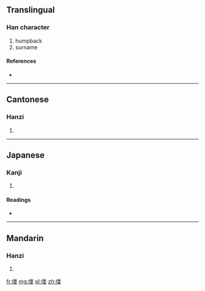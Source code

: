 {{also|僂}}
==Translingual==

===Han character===
{{Han char|rn=9|rad=人|as=09|sn=11|four=|canj=人火木女 (OFDV)}}

# humpback
# surname

====References====
* {{Han ref|kx=0112.071|dkj=00924|dj=0239.140|hdz=10195.020|uh=507B|ud=20603}}

----

==Cantonese==

===Hanzi===
{{yue-hanzi|jyut=|y=lau4|tra=僂}}

# {{defn|lang=yue|sort=人09}}

----

==Japanese==

===Kanji===
{{ja-kanji|grade=|rs=人09}}

# {{defn|lang=ja|sort=人09}}

====Readings====
* {{ja-readings|on=[[ろう]] (rō)|kun=}}

----

==Mandarin==

===Hanzi===
{{cmn-hanzi|tra=僂|pin=[[lóu]] ([[lou2]]), [[lǚ]] ([[lü3]])|wg=lou<sup>2</sup>, lü<sup>3</sup>}}

# {{defn|lang=cmn|sort=人09}}

[[fr:偻]]
[[mg:偻]]
[[pl:偻]]
[[zh:偻]]